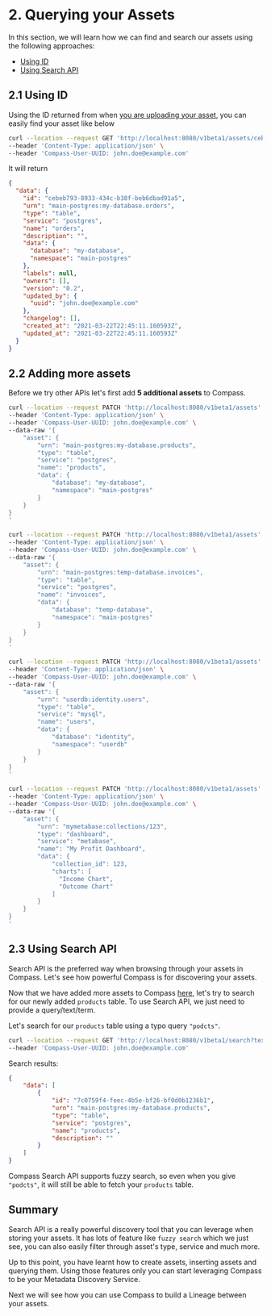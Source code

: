 
# 2. Querying your Assets

In this section, we will learn how we can find and search our assets using the following approaches:
- [Using ID](#21-using-id)
- [Using Search API](#23-using-search-api)

## 2.1 Using ID

Using the ID returned from when [you are uploading your asset](./1-my-first-asset.md#13-sending-your-first-asset-to-compass), you can easily find your asset like below

```bash
curl --location --request GET 'http://localhost:8080/v1beta1/assets/cebeb793-8933-434c-b38f-beb6dbad91a5' \
--header 'Content-Type: application/json' \
--header 'Compass-User-UUID: john.doe@example.com'
```

It will return
```json
{
  "data": {
    "id": "cebeb793-8933-434c-b38f-beb6dbad91a5",
    "urn": "main-postgres:my-database.orders",
    "type": "table",
    "service": "postgres",
    "name": "orders",
    "description": "",
    "data": {
      "database": "my-database",
      "namespace": "main-postgres"
    },
    "labels": null,
    "owners": [],
    "version": "0.2",
    "updated_by": {
      "uuid": "john.doe@example.com"
    },
    "changelog": [],
    "created_at": "2021-03-22T22:45:11.160593Z",
    "updated_at": "2021-03-22T22:45:11.160593Z"
  }
}
```

## 2.2 Adding more assets

Before we try other APIs let's first add **5 additional assets** to Compass.

<Tabs>
<TabItem value="product" label="Product Table">

```bash
curl --location --request PATCH 'http://localhost:8080/v1beta1/assets' \
--header 'Content-Type: application/json' \
--header 'Compass-User-UUID: john.doe@example.com' \
--data-raw '{
    "asset": {
        "urn": "main-postgres:my-database.products",
        "type": "table",
        "service": "postgres",
        "name": "products",
        "data": {
            "database": "my-database",
            "namespace": "main-postgres"
        }
    }
}
'
```

</TabItem>
<TabItem value="different-database" label="Different Database">

```bash
curl --location --request PATCH 'http://localhost:8080/v1beta1/assets' \
--header 'Content-Type: application/json' \
--header 'Compass-User-UUID: john.doe@example.com' \
--data-raw '{
    "asset": {
        "urn": "main-postgres:temp-database.invoices",
        "type": "table",
        "service": "postgres",
        "name": "invoices",
        "data": {
            "database": "temp-database",
            "namespace": "main-postgres"
        }
    }
}
'
```

</TabItem>
<TabItem value="mysql" label="MySQL">

```bash
curl --location --request PATCH 'http://localhost:8080/v1beta1/assets' \
--header 'Content-Type: application/json' \
--header 'Compass-User-UUID: john.doe@example.com' \
--data-raw '{
    "asset": {
        "urn": "userdb:identity.users",
        "type": "table",
        "service": "mysql",
        "name": "users",
        "data": {
            "database": "identity",
            "namespace": "userdb"
        }
    }
}
'
```

</TabItem>
<TabItem value="dashboard-type" label="Dashboard Type">

```bash
curl --location --request PATCH 'http://localhost:8080/v1beta1/assets' \
--header 'Content-Type: application/json' \
--header 'Compass-User-UUID: john.doe@example.com' \
--data-raw '{
    "asset": {
        "urn": "mymetabase:collections/123",
        "type": "dashboard",
        "service": "metabase",
        "name": "My Profit Dashboard",
        "data": {
            "collection_id": 123,
            "charts": [
              "Income Chart",
              "Outcome Chart"
            ]
        }
    }
}
'
```

</TabItem>
</Tabs>

## 2.3 Using Search API

Search API is the preferred way when browsing through your assets in Compass. Let's see how powerful Compass is for discovering your assets.

Now that we have added more assets to Compass [here](#22-adding-more-assets), let's try to search for our newly added `products` table. To use Search API, we just need to provide a query/text/term.

Let's search for our `products` table using a typo query `"podcts"`.

```bash
curl --location --request GET 'http://localhost:8080/v1beta1/search?text=podcts' \
--header 'Compass-User-UUID: john.doe@example.com'
```

Search results:
```json
{
    "data": [
        {
            "id": "7c0759f4-feec-4b5e-bf26-bf0d0b1236b1",
            "urn": "main-postgres:my-database.products",
            "type": "table",
            "service": "postgres",
            "name": "products",
            "description": ""
        }
    ]
}
```

Compass Search API supports fuzzy search, so even when you give `"podcts"`, it will still be able to fetch your `products` table.

## Summary

Search API is a really powerful discovery tool that you can leverage when storing your assets. It has lots of feature like `fuzzy search` which we just see, you can also easily filter through asset's type, service and much more.

Up to this point, you have learnt how to create assets, inserting assets and querying them. Using those features only you can start leveraging Compass to be your Metadata Discovery Service.

Next we will see how you can use Compass to build a Lineage between your assets.
